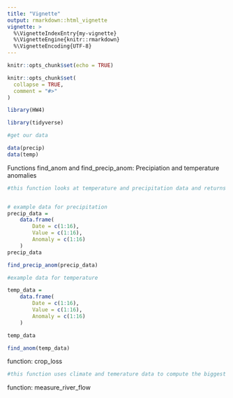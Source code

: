 ```yaml
---
title: "Vignette"
output: rmarkdown::html_vignette
vignette: >
  %\VignetteIndexEntry{my-vignette}
  %\VignetteEngine{knitr::rmarkdown}
  %\VignetteEncoding{UTF-8}
---
```


```r
knitr::opts_chunk$set(echo = TRUE)
```

```r
knitr::opts_chunk$set(
  collapse = TRUE,
  comment = "#>"
)
```

```r
library(HW4)
```

```r
library(tidyverse)
```


```r
#get our data 

data(precip)
data(temp)


```


Functions find_anom and find_precip_anom: Precipiation and temperature anomalies
```r

#this function looks at temperature and precipitation data and returns the minumum and maximum values along with the correspending year each value occured in 


# example data for precipitation
precip_data =
    data.frame(
        Date = c(1:16),
        Value = c(1:16),
        Anomaly = c(1:16)
    )
precip_data

find_precip_anom(precip_data)

#example data for temperature 

temp_data =
    data.frame(
        Date = c(1:16),
        Value = c(1:16),
        Anomaly = c(1:16)
    )

temp_data

find_anom(temp_data)

```


function: crop_loss 
```r
#this function uses climate and temerature data to compute the biggest drought and wet years 


```


function: measure_river_flow
```r

```
